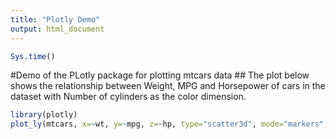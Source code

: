 ---
title: "Plotly Demo"
output: html_document
---
```{r}
Sys.time()
```

#Demo of the PLotly package for plotting mtcars data
## The plot below shows the relationship between Weight, MPG and Horsepower of cars in the dataset with Number of cylinders as the color dimension.
```{r echo=FALSE}
library(plotly)
plot_ly(mtcars, x=~wt, y=~mpg, z=~hp, type="scatter3d", mode="markers", color=~as.factor(cyl))
```

